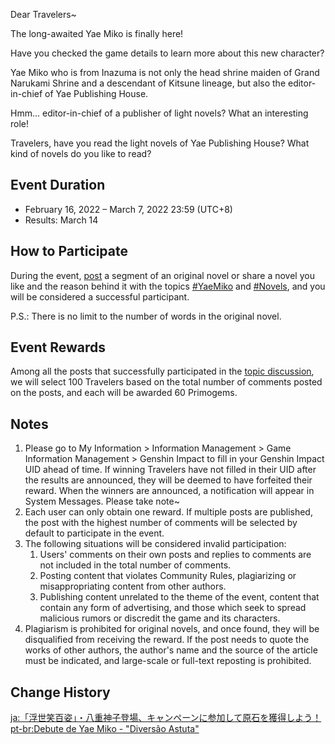{{Event
|name              = "Astute Amusement" Yae Miko Is Here! Participate in the Event to Win Primogems~
|image             = Astute Amusement Yae Miko Is Here! Participate in the Event to Win Primogems.png
|type              = Web
|group             = Submission
|time_known        = yes
|time_start        = 2022-02-16 12:00:00
|time_start_offset = GMT+8
|time_end          = 2022-03-07 23:59:59
|time_end_offset   = GMT+8
|link              = https://www.hoyolab.com/article/3387485
}}
Dear Travelers~

The long-awaited Yae Miko is finally here!

Have you checked the game details to learn more about this new character?

Yae Miko who is from Inazuma is not only the head shrine maiden of Grand Narukami Shrine and a descendant of Kitsune lineage, but also the editor-in-chief of Yae Publishing House.

Hmm... editor-in-chief of a publisher of light novels? What an interesting role!

Travelers, have you read the light novels of Yae Publishing House? What kind of novels do you like to read?

==Event Duration==
*February 16, 2022 – March 7, 2022 23:59 (UTC+8)
*Results: March 14

==How to Participate==
During the event, [https://www.hoyolab.com/article/3387485 post] a segment of an original novel or share a novel you like and the reason behind it with the topics [https://www.hoyolab.com/topicDetail/471 #YaeMiko] and [https://www.hoyolab.com/topicDetail/361 #Novels], and you will be considered a successful participant.

P.S.: There is no limit to the number of words in the original novel.

==Event Rewards==
Among all the posts that successfully participated in the [https://www.hoyolab.com/article/3387485 topic discussion], we will select 100 Travelers based on the total number of comments posted on the posts, and each will be awarded 60 Primogems.

==Notes==
# Please go to My Information > Information Management > Game Information Management > Genshin Impact to fill in your Genshin Impact UID ahead of time. If winning Travelers have not filled in their UID after the results are announced, they will be deemed to have forfeited their reward. When the winners are announced, a notification will appear in System Messages. Please take note~
# Each user can only obtain one reward. If multiple posts are published, the post with the highest number of comments will be selected by default to participate in the event.
# The following situations will be considered invalid participation:
## Users' comments on their own posts and replies to comments are not included in the total number of comments.
## Posting content that violates Community Rules, plagiarizing or misappropriating content from other authors.
## Publishing content unrelated to the theme of the event, content that contain any form of advertising, and those which seek to spread malicious rumors or discredit the game and its characters.
# Plagiarism is prohibited for original novels, and once found, they will be disqualified from receiving the reward. If the post needs to quote the works of other authors, the author's name and the source of the article must be indicated, and large-scale or full-text reposting is prohibited.

==Change History==
{{Change History|2.5}}

[[ja:「浮世笑百姿」・八重神子登場、キャンペーンに参加して原石を獲得しよう！]]
[[pt-br:Debute de Yae Miko - "Diversão Astuta"]]
